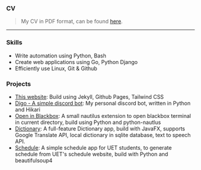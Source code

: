 ### CV

> My CV in PDF format, can be found [here](/docs/CV.pdf).

---

### Skills

-   Write automation using Python, Bash
-   Create web applications using Go, Python Django
-   Efficiently use Linux, Git & Github

### Projects

-   [This website](https://github.com/ppvan/blog): Build using Jekyll, Github Pages, Tailwind CSS
-   [Digo - A simple discord bot](https://github.com/ppvan/digo): My personal discord bot, written in Python and Hikari
-   [Open in Blackbox](https://github.com/ppvan/OpenInBlackBox): A small nautilus extension to open blackbox terminal in current directory, build using Python and python-nautlus
-   [Dictionary](https://github.com/ppvan/Dictionary): A full-feature Dictionary app, build with JavaFX, supports Google Translate API, local dictionary in sqlite database, text to speech API.
-   [Schedule](https://github.com/ppvan/uetschedule): A simple schedule app for UET students, to generate schedule from UET's schedule website, build with Python and beautifulsoup4
